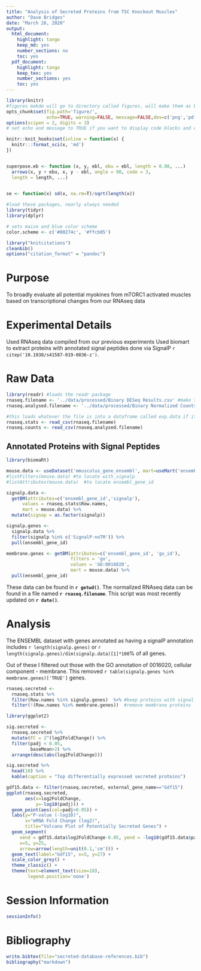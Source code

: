 ```yaml
---
title: "Analysis of Secreted Proteins from TSC Knockout Muscles"
author: "Dave Bridges"
date: "March 26, 2020"
output:
  html_document:
    highlight: tango
    keep_md: yes
    number_sections: no
    toc: yes
  pdf_document:
    highlight: tango
    keep_tex: yes
    number_sections: yes
    toc: yes
---
```


```r
library(knitr)
#figures makde will go to directory called figures, will make them as both png and pdf files 
opts_chunk$set(fig.path='figure/',
               echo=TRUE, warning=FALSE, message=FALSE,dev=c('png','pdf'))
options(scipen = 2, digits = 3)
# set echo and message to TRUE if you want to display code blocks and code output respectively

knitr::knit_hooks$set(inline = function(x) {
  knitr:::format_sci(x, 'md')
})


superpose.eb <- function (x, y, ebl, ebu = ebl, length = 0.08, ...)
  arrows(x, y + ebu, x, y - ebl, angle = 90, code = 3,
  length = length, ...)

  
se <- function(x) sd(x, na.rm=T)/sqrt(length(x))

#load these packages, nearly always needed
library(tidyr)
library(dplyr)

# sets maize and blue color scheme
color.scheme <- c('#00274c', '#ffcb05')

library("knitcitations")
cleanbib()
options("citation_format" = "pandoc")
```

# Purpose

To broadly evaluate all potential myokines from mTORC1 activated muscles based on transcriptional changes from our RNAseq data 

# Experimental Details

Used RNAseq data compiled from our previous experiments  Used biomart to extract proteins with annotated signal peptides done via SignalP `r citep('10.1038/s41587-019-0036-z')`.

# Raw Data

```r
library(readr) #loads the readr package
rnaseq.filename <- '../data/processed/Binary DESeq Results.csv' #make this a separate line, you can use any variable you want
rnaseq.analysed.filename <- '../data/processed/Binary Normalized Counts.csv'

#this loads whatever the file is into a dataframe called exp.data if it exists
rnaseq.stats <- read_csv(rnaseq.filename)
rnaseq.counts <- read_csv(rnaseq.analysed.filename)
```

## Annotated Proteins with Signal Peptides

```r
library(biomaRt)

mouse.data <- useDataset('mmusculus_gene_ensembl', mart=useMart('ensembl'))
#listFilters(mouse.data) #to locate with_signalp
#listAttributes(mouse.data)  #to locate ensembl_gene_id

signalp.data <- 
  getBM(attributes=c('ensembl_gene_id','signalp'), 
      values = rnaseq.stats$Row.names, 
      mart = mouse.data) %>%
  mutate(signap = as.factor(signalp))

signalp.genes <-
  signalp.data %>%
  filter(signalp %in% c('SignalP-noTM')) %>%
  pull(ensembl_gene_id)

membrane.genes <- getBM(attributes=c('ensembl_gene_id', 'go_id'),
                        filters = 'go', 
                        values = 'GO:0016020',
                        mart = mouse.data) %>%
  pull(ensembl_gene_id)
```

These data can be found in **`r getwd()`**.  The normalized RNAseq data can be found in a file named **`r rnaseq.filename`**.  This script was most recently updated on **`r date()`**.

# Analysis

The ENSEMBL dataset with genes annotated as having a signalP annotation includes `r length(signalp.genes)` or `r length(signalp.genes)/dim(signalp.data)[1]*100`% of all genes.

Out of these I filtered out those with the GO annotation of 0016020, cellular component - membrane.  This removed `r table(signalp.genes %in% membrane.genes)['TRUE']` genes.

```r
rnaseq.secreted <-
  rnaseq.stats %>%
  filter(Row.names %in% signalp.genes)  %>% #keep proteins with signal peptide
  filter(!(Row.names %in% membrane.genes))  #remove membrane proteins

library(ggplot2)

sig.secreted <- 
  rnaseq.secreted %>%
  mutate(FC = 2^(log2FoldChange)) %>%
  filter(padj < 0.05,
         baseMean>2) %>%
  arrange(desc(abs(log2FoldChange))) 

sig.secreted %>%
  head(10) %>%
  kable(caption = "Top differentially expressed secreted proteins")

gdf15.data <- filter(rnaseq.secreted, external_gene_name=="Gdf15")  
ggplot(rnaseq.secreted,
       aes(x=log2FoldChange,
           y=-log10(padj))) +
  geom_point(aes(col=padj>0.05)) +
  labs(y="P-value (-log10)",
       x="mRNA Fold Change (log2)",
       title="Volcano Plot of Potentially Secreted Genes") +
  geom_segment(
     xend = gdf15.data$log2FoldChange-0.05, yend = -log10(gdf15.data$padj)+1,
     x=5, y=25,
     arrow=arrow(length=unit(0.1,'cm'))) +
  geom_text(label="Gdf15", x=5, y=27) +
  scale_color_grey() +
  theme_classic() +
  theme(text=element_text(size=18),
        legend.position='none')
```


# Session Information

```r
sessionInfo()
```

# Bibliography

```r
write.bibtex(file="secreted-database-references.bib")
bibliography("markdown")
```